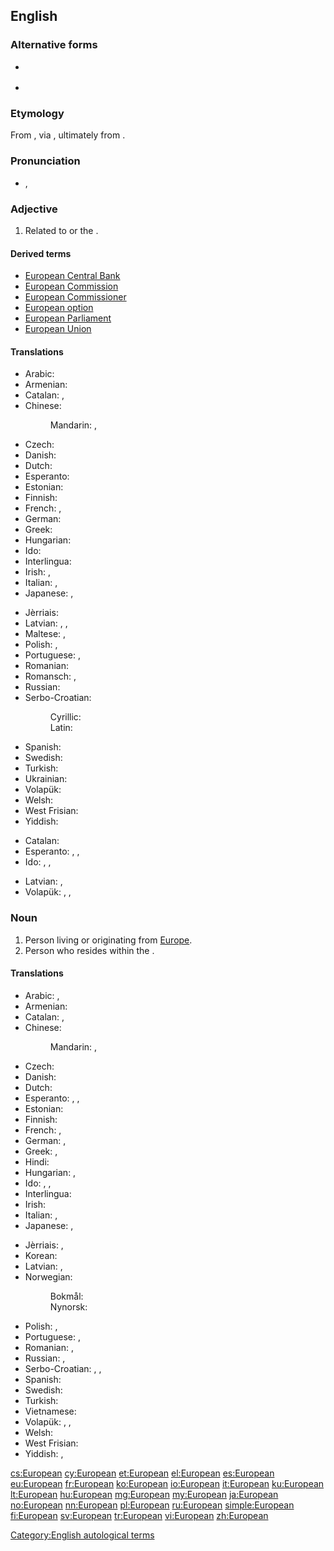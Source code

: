 ==English==
{{wikipedia}}

===Alternative forms===
* {{l|en|Europaean}} {{qualifier|archaic}}
* {{l|en|Europæan}} {{qualifier|archaic}}

===Etymology===
From {{etyl|fr|en}} {{term|Européen|lang=fr}}, via {{etyl|la|en}} {{term|europaeus|lang=la}}, ultimately from {{etyl|grc|en}} {{term|sc=polytonic|Ευρωπαίος||tr=Europaios|European|lang=grc}}.

===Pronunciation===
* {{IPA|/ˌjʊəɹ.əˈpiː.ən/}}, {{X-SAMPA|/%jU@r.@"pi:.@n/}}

===Adjective===
{{en-adj}}

# Related to {{l|en|Europe}} or the {{l|en|European Union}}.

====Derived terms====
* [[European Central Bank]]
* [[European Commission]]
* [[European Commissioner]]
* [[European option]]
* [[European Parliament]]
* [[European Union]]

====Translations====
{{trans-top|related to Europe or the European Union}}
* Arabic: {{t-|ar|أوروبي|tr='uruubiy|sc=Arab}}
* Armenian: {{t-|hy|եվրոպական|tr=evropakan|sc=Armn}}
* Catalan: {{t+|ca|europeu|m}}, {{t-|ca|europea|f}}
* Chinese:
*: Mandarin: {{t-|cmn|歐洲|alt=歐洲的|sc=Hani}},  {{t-|cmn|欧洲|alt=欧洲的|tr=Ōuzhōu-de|sc=Hani}}
* Czech: {{t+|cs|evropský|m}}
* Danish: {{t-|da|europæisk}}
* Dutch: {{t+|nl|Europees}}
* Esperanto: {{t-|eo|eŭropa}}
* Estonian: {{t-|et|euroopa}}
* Finnish: {{t+|fi|eurooppalainen}}
* French: {{t+|fr|européen|m}}, {{t+|fr|européenne|f}}
* German: {{t+|de|europäisch}}
* Greek: {{t+|el|ευρωπαϊκός|m|tr=evropaïkós|sc=Grek}}
* Hungarian: {{t+|hu|európai}}
* Ido: {{t+|io|Europala}}
* Interlingua: {{t-|ia|europee}}
* Irish: {{t-|ga|Eorpach}}, {{t-|ga|Eorpa|alt=na hEorpa}}
* Italian: {{t+|it|europeo|m}}, {{t+|it|europea|f}}
* Japanese: {{t+|ja|ヨーロッパ|alt=ヨーロッパの|tr=Yōroppa no}}, {{t+|ja|欧州|alt=欧州の|tr=Ōshū no}}
{{trans-mid}}
* Jèrriais: {{tø|roa-jer|Ûropéen}}
* Latvian: {{t-|lv|Eiropas}}, {{t-|lv|eiropiešu}}, {{t-|lv|eiropeisks}}
* Maltese: {{t-|mt|ewropew|m}}, {{t-|mt|ewropea|f}}
* Polish: {{t+|pl|europejski|m}}, {{t-|pl|europejska|f}}
* Portuguese: {{t+|pt|europeu|m}}, {{t+|pt|europeia|f}}
* Romanian: {{t-|ro|european}}
* Romansch: {{t-|rm|europeic|m}}, {{t-|rm|europeica|f}}
* Russian: {{t+|ru|европейский|tr=jevropéjskij|sc=Cyrl}}
* Serbo-Croatian:
*: Cyrillic: {{t-|sh|еуропски|alt=ѐуропскӣ|sc=Cyrl}}
*: Latin: {{t-|sh|europski|alt=èuropskī}}
* Spanish: {{t+|es|europeo}}
* Swedish: {{t+|sv|europeisk}}
* Turkish: {{t+|tr|Avrupalı}}
* Ukrainian: {{t+|uk|європейський|tr=jevropéjs'kyj|sc=Cyrl}}
* Volapük: {{t+|vo|Yuropik}}
* Welsh: {{t+|cy|Ewropeaidd}}
* West Frisian: {{t-|fy|Europeesk}}
* Yiddish: {{t-|yi|אייראָפּעיש|tr=eyropeyish|sc=Hebr}}
{{trans-bottom}}

{{trans-top|related to a European or Europeans}}
* Catalan: {{t|ca|europeu}}
* Esperanto: {{qualifier|♂♀}} {{t-|eo|eŭropana}}, {{qualifier|♂}} {{t-|eo|vireŭropana}}, {{qualifier|♀}} {{t-|eo|eŭropanina}}
* Ido: {{qualifier|♂♀}} {{t+|io|Europana}}, {{qualifier|♂♀}} {{t-|io|Europanula}}, {{qualifier|♀}} {{t-|io|Europanina}}
{{trans-mid}}
* Latvian: {{t-|lv|eiropiešu}}, {{t-|lv|eiropeisks}}
* Volapük: {{qualifier|♂♀}} {{t-|vo|Yuropanik}}, {{qualifier|♂}} {{t-|vo|hi-Yuropanik}}, {{qualifier|♀}} {{t-|vo|ji-Yuropanik}} 
{{trans-bottom}}

===Noun===
{{en-noun}}

# Person living or originating from [[Europe]].
# Person who resides within the {{l|en|European Union}}.

====Translations====
{{trans-top|person}}
* Arabic: {{t-|ar|أوروبي|m|tr='uruubiy|sc=Arab}},  {{t-|ar|أوروبية|f|tr='urubíyya|sc=Arab}}
* Armenian: {{t-|hy|եվրոպացի|tr=evropac'i|sc=Armn}}
* Catalan: {{t+|ca|europeu|m}}, {{t-|ca|europea|f}}
* Chinese:
*: Mandarin: {{t|cmn|歐洲人|sc=Hani}},  {{t|cmn|欧洲人|tr=Ōuzhōu-rén|sc=Hani}}
* Czech: {{t+|cs|Evropan|m}}
* Danish: {{t-|da|europæer|c}}
* Dutch: {{t+|nl|Europeaan}}
* Esperanto: {{qualifier|♂♀}} {{t-|eo|eŭropano}}, {{qualifier|♂}} {{t-|eo|vireŭropano}}, {{qualifier|♀}} {{t-|eo|eŭropanino}}
* Estonian: {{t+|et|eurooplane}}
* Finnish: {{t+|fi|eurooppalainen}}
* French: {{t+|fr|Européen|m}}, {{t+|fr|Européenne|f}}
* German: {{t+|de|Europäer|m}}, {{t+|de|Europäerin|f}}
* Greek: {{t+|el|Ευρωπαίος|m|tr=Evropaíos|sc=Grek}}, {{t+|el|Ευρωπαία|f|tr=Evropaía|sc=Grek}}
* Hindi: {{t-|hi|युरोपियन|tr=yuropiyan|sc=Deva}}
* Hungarian: {{t+|hu|európai}}, {{t-|hu|européer}}
* Ido:  {{qualifier|♂♀}} {{t+|io|Europano}}, {{qualifier|♂}} {{t-|io|Europanulo}}, {{qualifier|♀}} {{t-|io|Europanino}}
* Interlingua: {{t-|ia|europeo}}
* Irish: {{t-|ga|Eorpach|m}}
* Italian: {{t+|it|europeo|m}}, {{t+|it|europea|f}}
* Japanese: {{t-|ja|ヨーロッパ人|tr=Yōroppa-jin}},  {{t-|ja|欧州人|tr=おうしゅうじん, Ōshū-jin}}
{{trans-mid}}
* Jèrriais: {{tø|roa-jer|Ûropéen|m}}, {{tø|roa-jer|Ûropéenne}}
* Korean: {{t-|ko|유럽 사람|tr=Yureop saram|sc=Hang}}
* Latvian: {{t-|lv|eiropietis|m}}, {{t-|lv|eiropiete|f}}
* Norwegian: 
*: Bokmål: {{t+|nb|europeer|m}}
*: Nynorsk: {{t+|nn|europear|m}}
* Polish: {{t+|pl|Europejczyk|m}}, {{t+|pl|Europejka|f}}
* Portuguese: {{t+|pt|europeu|m}}, {{t+|pt|europeia|f}}
* Romanian: {{t-|ro|european|m}}, {{t-|ro|europeană|f}}
* Russian: {{t+|ru|европеец|m|tr=jevropéjec|sc=Cyrl}}, {{t+|ru|европейка|f|tr=jevropéjka|sc=Cyrl}}
* Serbo-Croatian: {{t-|sh|Europljanin|m|alt=Európljanin}}, {{t-|sh|Europljanka|f|alt=Európljānka}}, {{t-|sh|Europejac|m|alt=Européjac}}
* Spanish: {{t+|es|europeo}}
* Swedish: {{t+|sv|europé|c}}
* Turkish: {{t+|tr|Avrupalı}}
* Vietnamese: {{t-|vi|người Châu Âu}}
* Volapük: {{qualifier|♂♀}} {{t+|vo|Yuropan}}, {{qualifier|♂}} {{t-|vo|hi-Yuropan}}, {{qualifier|♀}} {{t-|vo|ji-Yuropan}} 
* Welsh: {{t-|cy|Ewropead}}
* West Frisian: {{t-|fy|Europeaan}}
* Yiddish: {{t-|yi|אייראָפּעער|m|tr=eyropeyer|sc=Hebr}}, {{t-|yi|אייראָפּעערין|f|tr=eyropeyerin|sc=Hebr}}
{{trans-bottom}}

[[Category:English autological terms]]

[[cs:European]]
[[cy:European]]
[[et:European]]
[[el:European]]
[[es:European]]
[[eu:European]]
[[fr:European]]
[[ko:European]]
[[io:European]]
[[it:European]]
[[ku:European]]
[[lt:European]]
[[hu:European]]
[[mg:European]]
[[my:European]]
[[ja:European]]
[[no:European]]
[[nn:European]]
[[pl:European]]
[[ru:European]]
[[simple:European]]
[[fi:European]]
[[sv:European]]
[[tr:European]]
[[vi:European]]
[[zh:European]]